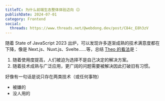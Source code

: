 ```yaml
---
titleTC: 为什么前端生态整体体验迈向 😐
publishDate: 2024-07-01
category: Frontend
social:
  threads: https://www.threads.net/@webdong.dev/post/C84c_E8h3zV
---
```


随着 State of JavaScript 2023 出炉，可以发现许多逐渐成熟的技术满意度都在下降，像是 Next.js、Nuxt.js、Svelte……等，总结 [Theo 的看法](https://www.youtube.com/watch?v=rdKQczxKwe8)是：

1. 随着使用度提高，人们被迫为选择不是自己决定的解决方案。
2. 随着技术成熟与广泛应用，更广阔的问题需要被解决因此打破旧有习惯。

好像有一句话是说只存在两类技术（或任何事物）

- 被嫌的
- 没人用的
